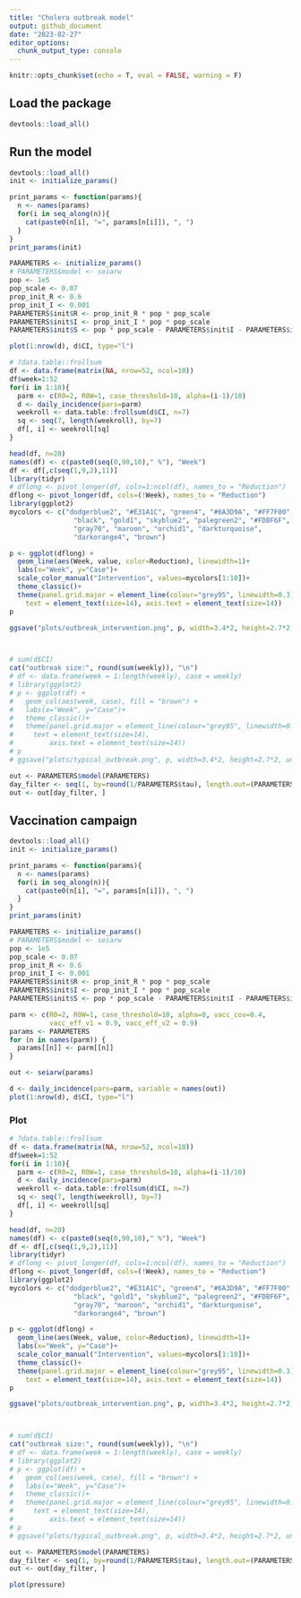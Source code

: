 ```yaml
---
title: "Cholera outbreak model"
output: github_document
date: "2023-02-27"
editor_options: 
  chunk_output_type: console
---
```


```r
knitr::opts_chunk$set(echo = T, eval = FALSE, warning = F)
```

## Load the package

```r
devtools::load_all()
```

## Run the model
```r
devtools::load_all()
init <- initialize_params()

print_params <- function(params){
  n <- names(params)
  for(i in seq_along(n)){
    cat(paste0(n[i], "=", params[n[i]]), ", ")
  }
}
print_params(init)
```

```r
PARAMETERS <- initialize_params()
# PARAMETERS$model <- seiarw
pop <- 1e5
pop_scale <- 0.07
prop_init_R <- 0.6
prop_init_I <- 0.001 
PARAMETERS$init$R <- prop_init_R * pop * pop_scale
PARAMETERS$init$I <- prop_init_I * pop * pop_scale
PARAMETERS$init$S <- pop * pop_scale - PARAMETERS$init$I - PARAMETERS$init$I

plot(1:nrow(d), d$CI, type="l")

# ?data.table::frollsum
df <- data.frame(matrix(NA, nrow=52, ncol=10))
df$week=1:52
for(i in 1:10){
  parm <- c(R0=2, R0W=1, case_threshold=10, alpha=(i-1)/10)
  d <- daily_incidence(pars=parm)
  weekroll <- data.table::frollsum(d$CI, n=7)
  sq <- seq(7, length(weekroll), by=7)
  df[, i] <- weekroll[sq]
}

head(df, n=20)
names(df) <- c(paste0(seq(0,90,10)," %"), "Week")
df <- df[,c(seq(1,9,2),11)]
library(tidyr)
# dflong <- pivot_longer(df, cols=1:ncol(df), names_to = "Reduction")
dflong <- pivot_longer(df, cols=(!Week), names_to = "Reduction")
library(ggplot2)
mycolors <- c("dodgerblue2", "#E31A1C", "green4", "#6A3D9A", "#FF7F00",
                "black", "gold1", "skyblue2", "palegreen2", "#FDBF6F",
                "gray70", "maroon", "orchid1", "darkturquoise",
                "darkorange4", "brown")

p <- ggplot(dflong) +
  geom_line(aes(Week, value, color=Reduction), linewidth=1)+
  labs(x="Week", y="Case")+
  scale_color_manual("Intervention", values=mycolors[1:10])+
  theme_classic()+
  theme(panel.grid.major = element_line(colour="grey95", linewidth=0.3),
    text = element_text(size=14), axis.text = element_text(size=14))
p

ggsave("plots/outbreak_intervention.png", p, width=3.4*2, height=2.7*2, unit="in")



# sum(d$CI)
cat("outbreak size:", round(sum(weekly)), "\n")
# df <- data.frame(week = 1:length(weekly), case = weekly)
# library(ggplot2)
# p <- ggplot(df) +
#   geom_col(aes(week, case), fill = "brown") + 
#   labs(x="Week", y="Case")+
#   theme_classic()+
#   theme(panel.grid.major = element_line(colour="grey95", linewidth=0.3),
#     text = element_text(size=14),
#         axis.text = element_text(size=14))
# p
# ggsave("plots/typical_outbreak.png", p, width=3.4*2, height=2.7*2, unit="in")

out <- PARAMETERS$model(PARAMETERS)
day_filter <- seq(1, by=round(1/PARAMETERS$tau), length.out=(PARAMETERS$ndays+1))
out <- out[day_filter, ]

```


## Vaccination campaign
```r
devtools::load_all()
init <- initialize_params()

print_params <- function(params){
  n <- names(params)
  for(i in seq_along(n)){
    cat(paste0(n[i], "=", params[n[i]]), ", ")
  }
}
print_params(init)
```

```r
PARAMETERS <- initialize_params()
# PARAMETERS$model <- seiarw
pop <- 1e5
pop_scale <- 0.07
prop_init_R <- 0.6
prop_init_I <- 0.001 
PARAMETERS$init$R <- prop_init_R * pop * pop_scale
PARAMETERS$init$I <- prop_init_I * pop * pop_scale
PARAMETERS$init$S <- pop * pop_scale - PARAMETERS$init$I - PARAMETERS$init$I

parm <- c(R0=2, R0W=1, case_threshold=10, alpha=0, vacc_cov=0.4, 
          vacc_eff_v1 = 0.9, vacc_eff_v2 = 0.9)
params <- PARAMETERS
for (n in names(parm)) {
  params[[n]] <- parm[[n]]
}

out <- seiarw(params)

d <- daily_incidence(pars=parm, variable = names(out))
plot(1:nrow(d), d$CI, type="l")
```

### Plot
```r

# ?data.table::frollsum
df <- data.frame(matrix(NA, nrow=52, ncol=10))
df$week=1:52
for(i in 1:10){
  parm <- c(R0=2, R0W=1, case_threshold=10, alpha=(i-1)/10)
  d <- daily_incidence(pars=parm)
  weekroll <- data.table::frollsum(d$CI, n=7)
  sq <- seq(7, length(weekroll), by=7)
  df[, i] <- weekroll[sq]
}

head(df, n=20)
names(df) <- c(paste0(seq(0,90,10)," %"), "Week")
df <- df[,c(seq(1,9,2),11)]
library(tidyr)
# dflong <- pivot_longer(df, cols=1:ncol(df), names_to = "Reduction")
dflong <- pivot_longer(df, cols=(!Week), names_to = "Reduction")
library(ggplot2)
mycolors <- c("dodgerblue2", "#E31A1C", "green4", "#6A3D9A", "#FF7F00",
                "black", "gold1", "skyblue2", "palegreen2", "#FDBF6F",
                "gray70", "maroon", "orchid1", "darkturquoise",
                "darkorange4", "brown")

p <- ggplot(dflong) +
  geom_line(aes(Week, value, color=Reduction), linewidth=1)+
  labs(x="Week", y="Case")+
  scale_color_manual("Intervention", values=mycolors[1:10])+
  theme_classic()+
  theme(panel.grid.major = element_line(colour="grey95", linewidth=0.3),
    text = element_text(size=14), axis.text = element_text(size=14))
p

ggsave("plots/outbreak_intervention.png", p, width=3.4*2, height=2.7*2, unit="in")



# sum(d$CI)
cat("outbreak size:", round(sum(weekly)), "\n")
# df <- data.frame(week = 1:length(weekly), case = weekly)
# library(ggplot2)
# p <- ggplot(df) +
#   geom_col(aes(week, case), fill = "brown") + 
#   labs(x="Week", y="Case")+
#   theme_classic()+
#   theme(panel.grid.major = element_line(colour="grey95", linewidth=0.3),
#     text = element_text(size=14),
#         axis.text = element_text(size=14))
# p
# ggsave("plots/typical_outbreak.png", p, width=3.4*2, height=2.7*2, unit="in")

out <- PARAMETERS$model(PARAMETERS)
day_filter <- seq(1, by=round(1/PARAMETERS$tau), length.out=(PARAMETERS$ndays+1))
out <- out[day_filter, ]

```




```r
plot(pressure)
```

